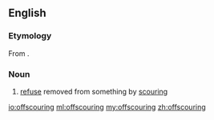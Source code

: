 ==English==

===Etymology===
From {{prefix|off|scouring}}.

===Noun===
{{en-noun}}

# [[refuse]] removed from something by [[scouring]]

[[io:offscouring]]
[[ml:offscouring]]
[[my:offscouring]]
[[zh:offscouring]]